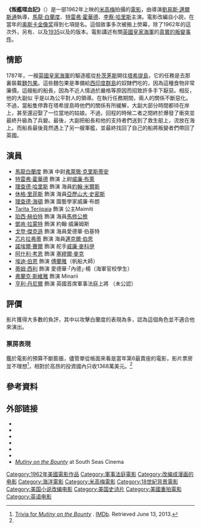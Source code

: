 {{NoteTA|G1=地名}}
{{refimprove|time=2015-10-05T08:34:44+00:00}}
{{Infobox film
| name           = 叛艦喋血記
| image          = Poster for Mutiny on the Bounty.jpg
| caption        = [[雷諾·布朗|雷諾·布朗]]所製的原電影海報
| director       = [[劉易斯·邁爾斯通|劉易斯·邁爾斯通]]
| producer       = [[亞倫·羅森堡|亞倫·羅森堡]] （未公認）
| writer         = [[查爾斯·萊德勒|查爾斯·萊德勒]]
| based on       = [[叛艦喋血記_(1932年長篇小說)|叛艦喋血記]]
| starring       = [[馬龍·白蘭度|馬龍·白蘭度]]<br>[[特雷弗·霍華德|特雷弗·霍華德]]<br>[[李察·哈里斯|李察·哈里斯]]
| music          = [[巴安尼斯樓·卡帕|巴安尼斯樓·卡帕]]
| cinematography = [[羅伯特·瑟蒂斯|羅伯特·瑟蒂斯]]
| editing        = 小約翰·斯威尼
| distributor    = [[米高梅|米高梅]]
| released       = 1962年11月8日
| runtime        = 178分鐘<br>（[[英國|英國]]:185 分鐘）
| country        = 美國
| language       = 英語
| budget         = 1900萬美元
| gross          = 13,680,000美元<ref name="numbers">[http://www.the-numbers.com/movies/1962/0MOBY.php 《叛艦喋血記》票房資訊]。The Numbers。2013年6月13日檢索。</ref>
}}
'''《叛艦喋血記》'''（{{lang-en|'''''Mutiny on the Bounty'''''}}）是一部1962年上映的[[米高梅|米高梅]]拍攝的[[時代劇時代劇|電影]]，由導演[[劉易斯·邁爾斯通|劉易斯·邁爾斯通]]執導，[[馬龍·白蘭度|馬龍·白蘭度]]、[[特雷弗·霍華德|特雷弗·霍華德]]、[[李察·哈里斯|李察·哈里斯]]主演。電影改編自小說，在當年的[[奥斯卡金像奖|奥斯卡金像奖]]得到七項提名。這個故事多次被搬上熒幕，除了1962年的這次外，另有{{le|叛艦喋血記_(1916年默片)|The Mutiny of the Bounty|1916}}、{{le|邦蒂號之後|In the Wake of the Bounty|1933}}以及[[叛艦喋血記_(1935年電影)|1935]]以及{{le|邦蒂號|The Bounty (1984 film)|1984年}}的版本。電影講述有關[[英國皇家海軍|英國皇家海軍]]的[[邦蒂號叛變事件|真實的叛變事件]]。

==情節==
1787年，一艘[[英國皇家海軍|英國皇家海軍]]的驅逐艦從[[朴茨茅斯|朴茨茅斯]]開往[[塔希提島|塔希提島]]，它的任務是去那裏裝載[[麵包果|麵包果]]。這些麵包果是準備給[[西印度群島|西印度群島]]的奴隸們吃的，因為這種食物非常廉價。這艘船的船長，因為不近人情過於嚴格等原因而招致許多手下厭惡。相反，他的大副似 乎是以為公平對人的領導。在執行任務期間，兩人的關係不斷惡化。不過，當船隻停靠在塔希提島時他們的關係有所緩解，大副大部分時間都待在岸上，甚至還迎娶了一位當地的姑娘。不過，回程的時候二者之間終於爆發了衝突並最終升級為了兵變。最後，大副把船長和他的支持者們送到了救生艇上，流放在海上。而船長最後竟然遇上了另一艘軍艦，並最終找回了自己的船將叛變者們帶回了英國。

==演員==
* [[馬龍白蘭度|馬龍白蘭度]] 飾演 中尉[[弗萊徹·克里斯蒂安|弗萊徹·克里斯蒂安]]
* [[特雷弗·霍華德|特雷弗·霍華德]] 飾演 上尉[[威廉·布萊|威廉·布萊]]
* [[理查德·哈里斯|理查德·哈里斯]] 飾演 海員[[約翰·米爾斯|約翰·米爾斯]]
* [[休格·里菲斯|休格·里菲斯]] 飾演 海員[[約翰·亞當斯（叛變者）|亞歷山大·史密斯]]
* [[理查德·海頓|理查德·海頓]] 飾演 園藝學家威廉·布朗
* [[Tarita_Teriipaia|Tarita Teriipaia]] 飾演 公主Maimiti
* [[珀西·赫伯特（演員）|珀西·赫伯特]] 飾演 海員[[馬修公擔|馬修公擔]]
* [[鄧肯·拉蒙特|鄧肯·拉蒙特]] 飾演 約翰·威廉姆斯
* [[戈登·傑克遜（演員）|戈登·傑克遜]] 飾演 海員愛德華·伯基特
* [[芯片拉弗蒂|芯片拉弗蒂]] 飾演 海員[[邁克爾·伯恩（水手）|邁克爾·伯恩]]
* [[諾埃爾·賽爾（演員）|諾埃爾·賽爾]] 飾演 舵手[[威廉·麥考伊（叛變者）|威廉·麥科伊]]
*[[阿什利·考恩|阿什利·考恩]] 飾演 [[塞繆爾·麥克|塞繆爾·麥克]]
* [[埃迪·伯恩|埃迪·伯恩]] 飾演 [[傅蘭雅（水手）|傅蘭雅]]（帆船大師）
* [[蒂姆·西利|蒂姆·西利]] 飾演 愛德華·「內德」·楊（海軍官校學生）
* [[弗蘭克·斯維雅|弗蘭克·斯維雅]] 飾演 Minarii
* [[亨利·丹尼爾|亨利·丹尼爾]] 飾演 英國首席軍事法庭上將 （未公認）

==評價==
影片獲得大多數的負評，其中以攻擊白蘭度的表現為多，認為這個角色並不適合他來演出。

===票房表現===
鑑於電影的預算不斷膨脹，儘管單從帳面來看是當年第6最賣座的電影，影片票房並不理想<ref>[http://www.imdb.com/title/tt0056264/trivia Trivia for ''Mutiny on the Bounty''] {{Wayback|url=http://www.imdb.com/title/tt0056264/trivia |date=20151115095912 }}. [[IMDb|IMDb]]. Retrieved June 13, 2013.</ref>，相對於高昂的投資國內只收1368萬美元。<ref name="numbers"/>

==參考資料==
{{Reflist}}

== 外部链接 ==
{{Commons category}}
{{Wikiquote}}
* {{IMDb title|id=0056264|title=Mutiny on the Bounty}}
* {{AllMovie title|33979|Mutiny on the Bounty}}
* {{TCMDb title|id=12737}}
* {{AFI film|id=23716|title=Mutiny on the Bounty}}
* {{mojo title|mutinyonthebounty62|Mutiny on the Bounty}}
* {{Rotten Tomatoes|id=1014482-mutiny_on_the_bounty|title=Mutiny on the Bounty}}
* [http://southseascinema.org/index.html ''Mutiny on the Bounty'']{{Wayback|url=http://southseascinema.org/index.html |date=20161107205936 }} at South Seas Cinema

[[Category:1962年美國電影作品|Category:1962年美國電影作品]]
[[Category:軍事法庭電影|Category:軍事法庭電影]]
[[Category:改编成漫画的电影|Category:改编成漫画的电影]]
[[Category:海洋電影|Category:海洋電影]]
[[Category:米高梅電影|Category:米高梅電影]]
[[Category:18世紀背景電影|Category:18世紀背景電影]]
[[Category:美国小说改编电影|Category:美国小说改编电影]]
[[Category:美国史诗片|Category:美国史诗片]]
[[Category:美國重拍電影|Category:美國重拍電影]]
[[Category:英语电影|Category:英语电影]]